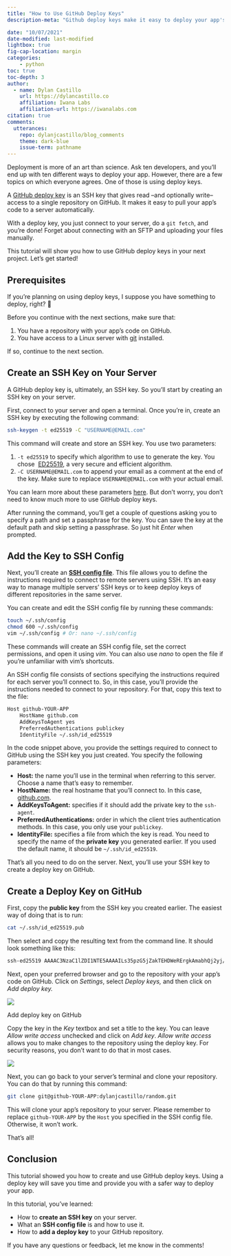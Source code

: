 ```yaml
---
title: "How to Use GitHub Deploy Keys"
description-meta: "Github deploy keys make it easy to deploy your app's code to a server. In this article, you'll learn how to create, configure, and use them."

date: "10/07/2021"
date-modified: last-modified
lightbox: true
fig-cap-location: margin 
categories:
    - python
toc: true
toc-depth: 3
author:
  - name: Dylan Castillo
    url: https://dylancastillo.co
    affiliation: Iwana Labs
    affiliation-url: https://iwanalabs.com
citation: true
comments:
  utterances:
    repo: dylanjcastillo/blog_comments
    theme: dark-blue
    issue-term: pathname
---
```


Deployment is more of an art than science. Ask ten developers, and you'll end up with ten different ways to deploy your app. However, there are a few topics on which everyone agrees. One of those is using deploy keys.

A [GitHub deploy key](https://docs.github.com/en/developers/overview/managing-deploy-keys#deploy-keys) is an SSH key that gives read –and optionally write– access to a single repository on GitHub. It makes it easy to pull your app's code to a server automatically.

With a deploy key, you just connect to your server, do a `git fetch`, and you're done! Forget about connecting with an SFTP and uploading your files manually.

This tutorial will show you how to use GitHub deploy keys in your next project. Let's get started!

## Prerequisites

If you're planning on using deploy keys, I suppose you have something to deploy, right? 🤔

Before you continue with the next sections, make sure that:

1. You have a repository with your app's code on GitHub.
2. You have access to a Linux server with [git](https://git-scm.com/) installed.

If so, continue to the next section.

Create an SSH Key on Your Server
--------------------------------

A GitHub deploy key is, ultimately, an SSH key. So you'll start by creating an SSH key on your server.

First, connect to your server and open a terminal. Once you're in, create an SSH key by executing the following command:


```bash
ssh-keygen -t ed25519 -C "USERNAME@EMAIL.com"
```

‌This command will create and store an SSH key. You use two parameters:

1. `-t ed25519` to specify which algorithm to use to generate the key. You chose  [ED25519](https://ed25519.cr.yp.to/), a very secure and efficient algorithm.
2. `-C USERNAME@EMAIL.com` to append your email as a comment at the end of the key. Make sure to replace `USERNAME@EMAIL.com` with your actual email.

You can learn more about these parameters [here](https://manpages.ubuntu.com/manpages/xenial/man1/ssh-keygen.1.html). But don't worry, you don't need to know much more to use GitHub deploy keys.

After running the command, you'll get a couple of questions asking you to specify a path and set a passphrase for the key. You can save the key at the default path and skip setting a passphrase. So just hit *Enter* when prompted.

## Add the Key to SSH Config

Next, you'll create an [**SSH config file**](https://man.openbsd.org/ssh_config.5). This file allows you to define the instructions required to connect to remote servers using SSH. It's an easy way to manage multiple servers' SSH keys or to keep deploy keys of different repositories in the same server.

You can create and edit the SSH config file by running these commands:

```bash
touch ~/.ssh/config 
chmod 600 ~/.ssh/config 
vim ~/.ssh/config # Or: nano ~/.ssh/config 
```

These commands will create an SSH config file, set the correct permissions, and open it using *vim*. You can also use *nano* to open the file if you're unfamiliar with vim's shortcuts.

An SSH config file consists of sections specifying the instructions required for each server you'll connect to. So, in this case, you'll provide the instructions needed to connect to your repository. For that, copy this text to the file:


```bash
Host github-YOUR-APP 
	HostName github.com 
    AddKeysToAgent yes 
    PreferredAuthentications publickey 
    IdentityFile ~/.ssh/id_ed25519
```

‌In the code snippet above, you provide the settings required to connect to GitHub using the SSH key you just created. You specify the following parameters:

* **Host:** the name you'll use in the terminal when referring to this server. Choose a name that's easy to remember.
* **HostName:** the real hostname that you'll connect to. In this case, [github.com](https://github.com).
* **AddKeysToAgent:** specifies if it should add the private key to the `ssh-agent`.
* **PreferredAuthentications:** order in which the client tries authentication methods. In this case, you only use your `publickey`.
* **IdentityFile:** specifies a file from which the key is read. You need to specify the name of the **private key** you generated earlier. If you used the default name, it should be `~/.ssh/id_ed25519`.

That's all you need to do on the server. Next, you'll use your SSH key to create a deploy key on GitHub.

## Create a Deploy Key on GitHub

First, copy the **public key** from the SSH key you created earlier. The easiest way of doing that is to run:


```bash
cat ~/.ssh/id_ed25519.pub
```
Then select and copy the resulting text from the command line. It should look something like this:

```bash
ssh-ed25519 AAAAC3NzaC1lZDI1NTE5AAAAILs35pzG5jZakTEHDWeRErgkAmabhQj2yj/onxlIQgli USERNAME@EMAIL.com
```

‌Next, open your preferred browser and go to the repository with your app's code on GitHub. Click on *Settings*, select *Deploy keys,* and then click on *Add deploy key.*

![](images/how-to-use-github-deploy-keys/Screenshot-2023-01-26-at-20.07.18.png)

Add deploy key on GitHub

Copy the key in the *Key* textbox and set a title to the key. You can leave *Allow write access* unchecked and click on *Add key*. *Allow write access* allows you to make changes to the repository using the deploy key. For security reasons, you don't want to do that in most cases.

![](images/how-to-use-github-deploy-keys/Screenshot-2023-01-26-at-20.14.37.png)

Next, you can go back to your server's terminal and clone your repository. You can do that by running this command:

```bash
git clone git@github-YOUR-APP:dylanjcastillo/random.git              
```
This will clone your app's repository to your server. Please remember to replace `github-YOUR-APP` by the `Host` you specified in the SSH config file. Otherwise, it won't work.

That's all!

## Conclusion

This tutorial showed you how to create and use GitHub deploy keys. Using a deploy key will save you time and provide you with a safer way to deploy your app.

In this tutorial, you've learned:

* How to **create an SSH key** on your server.
* What an **SSH config file** is and how to use it.
* How to **add a deploy key** to your GitHub repository.

If you have any questions or feedback, let me know in the comments!

